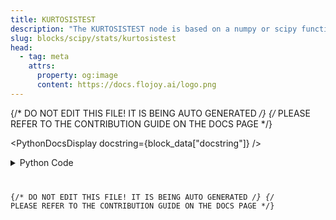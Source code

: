```yaml
---
title: KURTOSISTEST
description: "The KURTOSISTEST node is based on a numpy or scipy function."
slug: blocks/scipy/stats/kurtosistest
head:
  - tag: meta
    attrs:
      property: og:image
      content: https://docs.flojoy.ai/logo.png
---
```


{/* DO NOT EDIT THIS FILE! IT IS BEING AUTO GENERATED */}
{/* PLEASE REFER TO THE CONTRIBUTION GUIDE ON THE DOCS PAGE */}


<PythonDocsDisplay docstring={block_data["docstring"]} />
<details>
<summary>Python Code</summary>



<Code code={pythonCode} lang="py" wrap theme="dracula" />

[Find this Flojoy Block on GitHub](https://github.com/flojoy-ai/blocks/blob/main/blocks/SCIPY/STATS/KURTOSISTEST/KURTOSISTEST.py)

</details>

{/* DO NOT EDIT THIS FILE! IT IS BEING AUTO GENERATED */}
{/* PLEASE REFER TO THE CONTRIBUTION GUIDE ON THE DOCS PAGE */}
